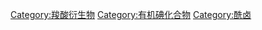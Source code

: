 {{Commonscat|Acyl iodides}}

[[Category:羧酸衍生物|Category:羧酸衍生物]]
[[Category:有机碘化合物|Category:有机碘化合物]]
[[Category:酰卤|Category:酰卤]]